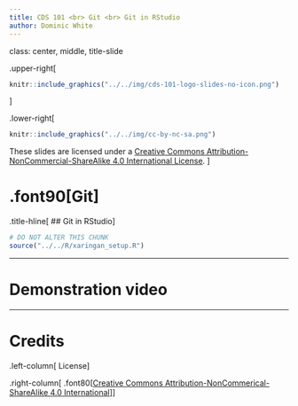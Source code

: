 ```yaml
---
title: CDS 101 <br> Git <br> Git in RStudio
author: Dominic White
---
```


class: center, middle, title-slide

.upper-right[
```r
knitr::include_graphics("../../img/cds-101-logo-slides-no-icon.png")
```
]

.lower-right[
```r
knitr::include_graphics("../../img/cc-by-nc-sa.png")
```

These slides are licensed under a [Creative Commons Attribution-NonCommercial-ShareAlike 4.0 International License](http://creativecommons.org/licenses/by-nc-sa/4.0/).
]

# .font90[Git]
.title-hline[
## Git in RStudio
]

```r
# DO NOT ALTER THIS CHUNK
source("../../R/xaringan_setup.R")
```

---

# Demonstration video



---

# Credits

.left-column[
License
]

.right-column[
.font80[[Creative Commons Attribution-NonCommerical-ShareAlike 4.0 International](https://creativecommons.org/licenses/by-nc-sa/4.0/)]
]
